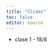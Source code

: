 ```yaml
---
title: "Slides"
toc: false
editor: source
---
```

  
- clase 1 - 18/8
<!-- - <a href="https://ldd2023.netlify.app/slides/clase1.html" target="_blank"> clase 1 - 18/8</a> -->

